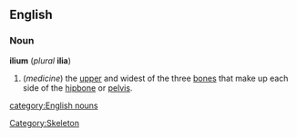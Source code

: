 {{wikipedia}}
==English==
===Noun===
'''ilium'''  (''plural'' '''ilia''')
#(''medicine'') the [[upper]] and widest of the three [[bone]]s that make up each side of the [[hipbone]] or [[pelvis]].

[[Category:Skeleton]]
[[category:English nouns]]